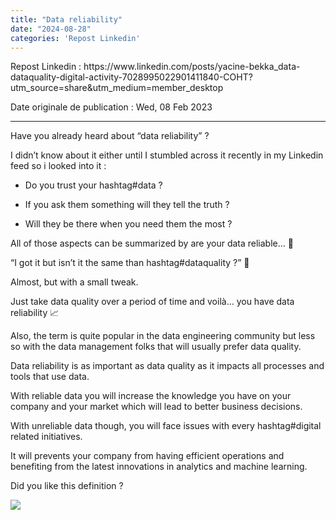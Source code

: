 ---
title: "Data reliability"
date: "2024-08-28"
categories: 'Repost Linkedin'
---

Repost Linkedin : https://www.linkedin.com/posts/yacine-bekka_data-dataquality-digital-activity-7028995022901411840-COHT?utm_source=share&utm_medium=member_desktop

Date originale de publication : Wed, 08 Feb 2023

---

Have you already heard about "data reliability" ?

I didn’t know about it either until I stumbled across it recently in my Linkedin feed so i looked into it :

 - Do you trust your hashtag#data ?

 - If you ask them something will they tell the truth ?

 - Will they be there when you need them the most ?

All of those aspects can be summarized by are your data reliable… 👏 

"I got it but isn’t it the same than hashtag#dataquality ?" 🧐

Almost, but with a small tweak. 

Just take data quality over a period of time and voilà… you have data reliability 📈 

Also, the term is quite popular in the data engineering community but less so with the data management folks that will usually prefer data quality.

Data reliability is as important as data quality as it impacts all processes and tools that use data.

With reliable data you will increase the knowledge you have on your company and your market which will lead to better business decisions.

With unreliable data though, you will face issues with every hashtag#digital related initiatives.

It will prevents your company from having efficient operations and benefiting from the latest innovations in analytics and machine learning.

Did you like this definition ?


![](post_9.jpg)